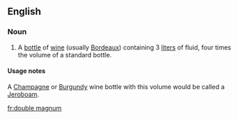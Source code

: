 ==English==
===Noun===
{{en-noun|sg=[[double]] [[magnum]]|pl2=double magna}}
# A [[bottle]] of [[wine]] (usually [[Bordeaux]]) containing 3 [[liter]]s of fluid, four times the volume of a standard bottle.

====Usage notes====
A [[Champagne]] or [[Burgundy]] wine bottle with this volume would be called a [[Jeroboam]].

[[fr:double magnum]]